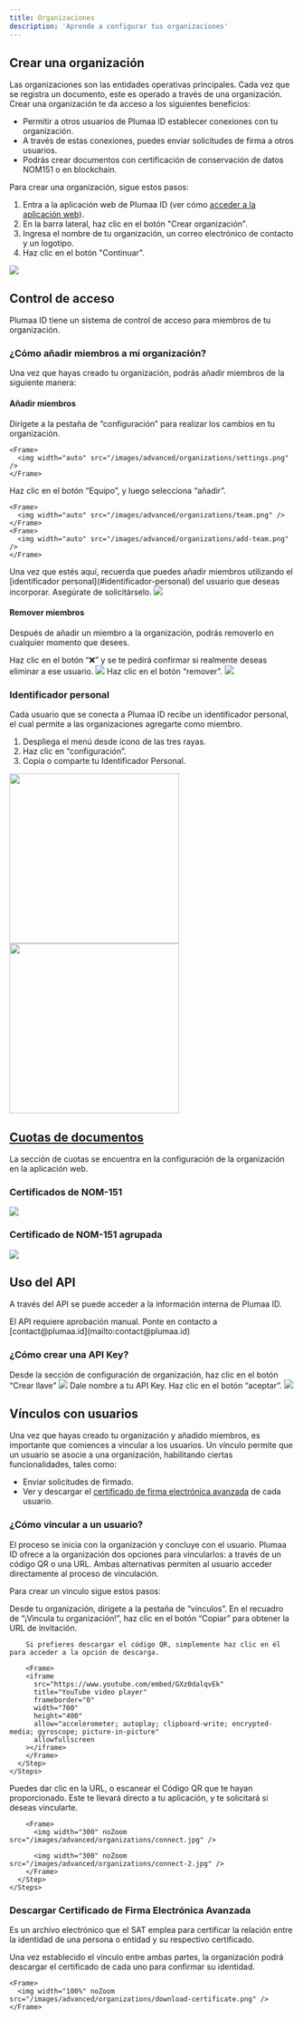 ```yaml
---
title: Organizaciones
description: 'Aprende a configurar tus organizaciones'
---
```


## Crear una organización

Las organizaciones son las entidades operativas principales. Cada vez que se registra un documento, este es operado a través de una organización. Crear una organización te da acceso a los siguientes beneficios:

- Permitir a otros usuarios de Plumaa ID establecer conexiones con tu organización.
- A través de estas conexiones, puedes enviar solicitudes de firma a otros usuarios.
- Podrás crear documentos con certificación de conservación de datos NOM151 o en blockchain.

Para crear una organización, sigue estos pasos:

1. Entra a la aplicación web de Plumaa ID (ver cómo [acceder a la aplicación web](/introduction/quickstart#usando-la-aplicacion-web)).
2. En la barra lateral, haz clic en el botón "Crear organización".
3. Ingresa el nombre de tu organización, un correo electrónico de contacto y un logotipo.
4. Haz clic en el botón "Continuar".

<Frame>
<img width="auto" src="/images/advanced/organizations/add-org.png" />
</Frame>

## Control de acceso

Plumaa ID tiene un sistema de control de acceso para miembros de tu organización.

### ¿Cómo añadir miembros a mi organización?

Una vez que hayas creado tu organización, podrás añadir miembros de la siguiente manera:

#### Añadir miembros

<Steps>
  <Step title="Ver configuración">
    Dirígete a la pestaña de “configuración” para realizar los cambios en tu organización.

    <Frame>
      <img width="auto" src="/images/advanced/organizations/settings.png" />
    </Frame>
  </Step>
  <Step title="Configuración de equipo">
    Haz clic en el botón “Equipo”, y luego selecciona “añadir”.

    <Frame>
      <img width="auto" src="/images/advanced/organizations/team.png" />
    </Frame>
    <Frame>
      <img width="auto" src="/images/advanced/organizations/add-team.png" />
    </Frame>
  </Step>
  <Step title="Pide autorización de tu colaborador">
    Una vez que estés aquí, recuerda que puedes añadir miembros utilizando el [identificador personal](#identificador-personal) del usuario que deseas incorporar. Asegúrate de solicitárselo.
  </Step>
  <Step title="Haz click en 'Añadir'">
    <Frame>
      <img width="auto" src="/images/advanced/organizations/personal-identifier.png" />
    </Frame>
  </Step>
</Steps>

#### Remover miembros

Después de añadir un miembro a la organización, podrás removerlo en cualquier momento que desees.

<Steps>
  <Step title="Seleccionar a quién remover">
    Haz clic en el botón “❌” y se te pedirá confirmar si realmente deseas eliminar a ese usuario.
    <Frame>
      <img width="auto" src="/images/advanced/organizations/members-list.png" />
    </Frame>
  </Step>

  <Step title="Confirmar eliminación">
    Haz clic en el botón “remover”. 
    <Frame>
      <img width="auto" src="/images/advanced/organizations/remove-member.png" />
    </Frame>
  </Step>
</Steps>

### Identificador personal

Cada usuario que se conecta a Plumaa ID recibe un identificador personal, el cual permite a las organizaciones agregarte como miembro.

1. Despliega el menú desde ícono de las tres rayas. 
2. Haz clic en “configuración”.
3. Copia o comparte tu Identificador Personal.

<Frame>
  <img width="300" src="/images/advanced/organizations/app-settings.png" />
  <img width="300" src="/images/advanced/organizations/copy-personal-identifier.png" />
</Frame>

## [Cuotas de documentos](/advanced/organizations#cuotas-de-documentos)

<Tip>
La sección de cuotas se encuentra en la configuración de la organización en la aplicación web.
</Tip>

### Certificados de NOM-151

<Frame>
  <img width="auto" src="/images/advanced/organizations/nom-151-pricing.png" />
</Frame>

### Certificado de NOM-151 agrupada

<Frame>
  <img width="auto" src="/images/advanced/organizations/nom-151-grouped-pricing.png" />
</Frame>

## Uso del API

A través del API se puede acceder a la información interna de Plumaa ID.

<Note>
El API requiere aprobación manual. Ponte en contacto a [contact@plumaa.id](mailto:contact@plumaa.id)
</Note>

### ¿Cómo crear una API Key?

<Steps>
  <Step title="Crear">
    Desde la sección de configuración de organización, haz clic en el botón “Crear llave” 
    <Frame>
      <img width="auto" src="/images/advanced/organizations/create-key.png" />
    </Frame>
  </Step>
  <Step title="Nombrar">
    Dale nombre a tu API Key.
  </Step>
  <Step title="Finaliza">
    Haz clic en el botón “aceptar”.
    <Frame>
      <img width="auto" src="/images/advanced/organizations/finalize-create-key.png" />
    </Frame>
  </Step>
</Steps>

## Vínculos con usuarios

Una vez que hayas creado tu organización y añadido miembros, es importante que comiences a vincular a los usuarios. Un vínculo permite que un usuario se asocie a una organización, habilitando ciertas funcionalidades, tales como:

- Enviar solicitudes de firmado.
- Ver y descargar el [certificado de firma electrónica avanzada](#descargar-certificado-de-firma-electrónica-avanzada) de cada usuario.

### ¿Cómo vincular a un usuario?

El proceso se inicia con la organización y concluye con el usuario. Plumaa ID ofrece a la organización dos opciones para vincularlos: a través de un código QR o una URL. Ambas alternativas permiten al usuario acceder directamente al proceso de vinculación.

Para crear un vinculo sigue estos pasos:

<Tabs>
  <Tab title="Como organización">
    <Steps>
      <Step title="Ver vínculos">
        Desde tu organización, dirígete a la pestaña de “vínculos”.
      </Step>
      <Step title="Obtención de enlaces">
        En el recuadro de “¡Vincula tu organización!”, haz clic en el botón “Copiar” para obtener la URL de invitación.

        Si prefieres descargar el código QR, simplemente haz clic en él para acceder a la opción de descarga.

        <Frame>
        <iframe
          src="https://www.youtube.com/embed/GXz0dalqvEk"
          title="YouTube video player"
          frameborder="0"
          width="700"
          height="400"
          allow="accelerometer; autoplay; clipboard-write; encrypted-media; gyroscope; picture-in-picture"
          allowfullscreen
        ></iframe>
        </Frame>
      </Step>
    </Steps>
  </Tab>
  <Tab title="Como usuario">
    <Steps>
      <Step title="Conectarse a la organización">
        Puedes dar clic en la URL, o escanear el Código QR que te hayan proporcionado. Este te llevará directo a tu aplicación, y te solicitará si deseas vincularte. 
      
        <Frame>
          <img width="300" noZoom src="/images/advanced/organizations/connect.jpg" />

          <img width="300" noZoom src="/images/advanced/organizations/connect-2.jpg" />
        </Frame>
      </Step>
    </Steps>
  </Tab>
</Tabs>

### Descargar Certificado de Firma Electrónica Avanzada

Es un archivo electrónico que el SAT emplea para certificar la relación entre la identidad de una persona o entidad y su respectivo certificado. 

<Steps>
  <Step title="Descarga certificado">
    Una vez establecido el vínculo entre ambas partes, la organización podrá descargar el certificado de cada uno para confirmar su identidad.
  
    <Frame>
      <img width="100%" noZoom src="/images/advanced/organizations/download-certificate.png" />
    </Frame>
  </Step>
</Steps>

